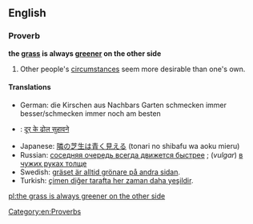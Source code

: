 ==English==
===Proverb===
'''the [[grass]] is always [[green]]er on the other side'''
#Other people's [[circumstance]]s seem more desirable than one's own.

<!--Redundant: the definition sums this point up.
Notes: Not only does this proverb use a metaphor (greenness standing for the quality of something) but it is also a statement that is evidently untrue ("other situations are always better than the status quo") that the point of it is not what it says but the fact that people tend to think so.
-->
====Translations====
<!--Note: please provide EQUIVALENT IDIOMS in foreign languages- DO NOT TRANSLATE THE EXPRESSION WORD FOR WORD!-->
<!--Disputed: these look like word-for-word translations rather than equivalent idioms:
*French: L'herbe est toujours plus verte de l'autre côté.
*Spanish: El cesped es siempre más verde al otro lado.
*Russian: Трава всегда зеленее по другую сторону забора [assumption: ...on the other side '''of the fence''']; This is not necessarily an idiomatic expression in Russian, though. An analogue of this idiom is the following: "Соседняя очередь всегда движется быстрее" [''[[The other queue always moves faster]]''; derived from [[w:Murphy's laws|Murphy's laws]]].
-->
*German: die Kirschen aus Nachbars Garten schmecken immer besser/schmecken immer noch am besten<!--literally: "the cherries from the neighbor's garden always taste better/still taste the best"-->
*{{hi}}: [[दूर के ढोल सुहावने]] 
*Japanese: [[隣の芝生は青く見える]] (tonari no shibafu wa aoku mieru)
*Russian: [[соседняя очередь всегда движется быстрее]]<!--literally: "the other queue always moves faster"-->; (''vulgar'') [[в чужих руках толще]]
*Swedish: [[gräset är alltid grönare på andra sidan]].<!--literally the same as English, but also an idiom in Swedish-->
*Turkish: [[çimen diğer tarafta her zaman daha yeşildir]].

[[Category:en:Proverbs]]

[[pl:the grass is always greener on the other side]]